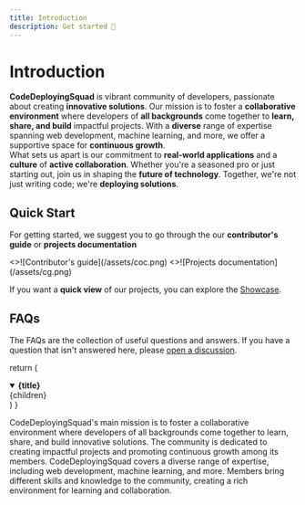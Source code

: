 ```yaml
---
title: Introduction
description: Get started 🚀
---
```


# Introduction

**CodeDeployingSquad** is vibrant community of developers, passionate about creating **innovative solutions**. Our mission is to foster a **collaborative environment** where developers of **all backgrounds** come together to **learn, share, and build** impactful projects. With a **diverse** range of expertise spanning web development, machine learning, and more, we offer a supportive space for **continuous growth**. 
<br />
What sets us apart is our commitment to **real-world applications** and a **culture** of **active collaboration**. Whether you're a seasoned pro or just starting out, join us in shaping the **future of technology**. Together, we're not just writing code; we're **deploying solutions**.


## Quick Start


For getting started, we suggest you to go through the our **contributor's guide** or **projects documentation**

<Cards num={2}>
  <Cards.Card
    image
    arrow
    title="Code of Conduct"
    href="/docs/codeofconduct"
  >
    <>![Contributor's guide](/assets/coc.png)</>
  </Cards.Card>
  <Cards.Card 
    image 
    arrow 
    title="Contributing Guide" 
    href="/docs/guide/contributingguide"
  >
    <>![Projects documentation](/assets/cg.png)</>
  </Cards.Card>
</Cards>

If you want a **quick view** of our projects, you can explore
the [Showcase](/showcase).

## FAQs

The FAQs are the collection of useful questions and answers. If you have a question that isn't answered here, please
[open a discussion](https://github.com/CodeDeployingSquad/website/discussions).

  return (
    <details
      open
      className="last-of-type:mb-0 rounded-lg bg-neutral-50 dark:bg-neutral-800 p-2 mt-4"
    >
      <summary>
        <strong className="text-lg">{title}</strong>
      </summary>
      <div className="nx-p-2">{children}</div>
    </details>
  )
}

<FAQBox title="What is the main mission of CodeDeployingSquad?">
  CodeDeployingSquad's main mission is to foster a collaborative environment where developers of all backgrounds come together to learn, share, and build innovative solutions. The community is dedicated to creating impactful projects and promoting continuous growth among its members.
</FAQBox>

<FAQBox title="What expertise does CodeDeployingSquad cover?">
  CodeDeployingSquad covers a diverse range of expertise, including web development, machine learning, and more. Members bring different skills and knowledge to the community, creating a rich environment for learning and collaboration.
</FAQBox>
